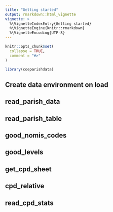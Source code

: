 ```yaml
---
title: "Getting started"
output: rmarkdown::html_vignette
vignette: >
  %\VignetteIndexEntry{Getting started}
  %\VignetteEngine{knitr::rmarkdown}
  %\VignetteEncoding{UTF-8}
---
```


```r
knitr::opts_chunk$set(
  collapse = TRUE,
  comment = "#>"
)
```

```r
library(coeparishdata)
```

<!-- WARNING - This vignette is generated by {fusen} from dev/flat_first.qmd: do not edit by hand -->




## Create data environment on load

## read_parish_data



## read_parish_table

## good_nomis_codes

## good_levels

## get_cpd_sheet


## cpd_relative


## read_cpd_stats


